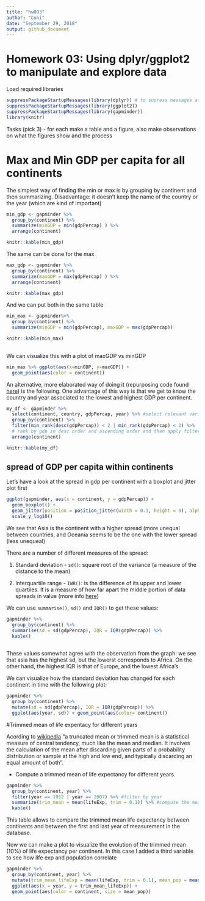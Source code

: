 ---
title: "hw003"
author: "Coni"
date: "September 29, 2018"
output: github_document
---

# Homework 03: Using dplyr/ggplot2 to manipulate and explore data

Load required libraries

```{r load libraries}
suppressPackageStartupMessages(library(dplyr)) # to supress messages after library calls
suppressPackageStartupMessages(library(ggplot2))
suppressPackageStartupMessages(library(gapminder))
library(knitr)
```

Tasks (pick 3) - for each make a table and a figure, also make observations on what the figures show and the process

# Max and Min GDP per capita for all continents

The simplest way of finding the min or max is by grouping by continent and then summarizing. Disadvantage: it doesn't keep the name of the country or the year (which are kind of important)

```{r min_gdp table}
min_gdp <- gapminder %>%
  group_by(continent) %>%
  summarize(minGDP = min(gdpPercap) ) %>% 
  arrange(continent) 

knitr::kable(min_gdp)
```

The same can be done for the max

```{r max_gdp table}
max_gdp <- gapminder %>%
  group_by(continent) %>%
  summarize(maxGDP = max(gdpPercap) ) %>% 
  arrange(continent) 

knitr::kable(max_gdp)
```

And we can put both in the same table
```{r min_and_max_gdp table}
min_max <- gapminder%>%
  group_by(continent) %>%
  summarize(minGDP = min(gdpPercap), maxGDP = max(gdpPercap))

knitr::kable(min_max)
  
```

We can visualize this with a plot of maxGDP vs minGDP

```{r min_and_max_gdp plot}
min_max %>% ggplot(aes(x=minGDP, y=maxGDP)) +
  geom_point(aes(color = continent))
```



An alternative, more elaborated way of doing it (repurposing code found [here](http://stat545.com/block010_dplyr-end-single-table.html#use-arrange-to-row-order-data-in-a-principled-way)) is the following. One advantage of this way is that we get to know the country and year associated to the lowest and highest GDP per continent.

```{r min and max gdp with countries}
my_df <- gapminder %>%
  select(continent, country, gdpPercap, year) %>% #select relevant variables
  group_by(continent) %>%
  filter(min_rank(desc(gdpPercap)) < 2 | min_rank(gdpPercap) < 2) %>% 
  # rank by gdp in desc order and ascending order and then apply filter to get only these numbers
  arrange(continent) 

knitr::kable(my_df)
```

## spread of GDP per capita within continents

Let's have a look at the spread in gdp per continent with a boxplot and jitter plot first

```{r gdpPercap per continent}
ggplot(gapminder, aes(x = continent, y = gdpPercap)) +
  geom_boxplot() +
  geom_jitter(position = position_jitter(width = 0.1, height = 0), alpha = 0.2) +
  scale_y_log10()
```

We see that Asia is the continent with a higher spread (more unequal between countries, and Oceania seems to be the one with the lower spread (less unequeal)

There are a number of different measures of the spread:

1. Standard deviation - `sd()`: square root of the variance (a measure of the distance to the mean)

2. Interquartile range - `IWR()`: is the difference of its upper and lower quartiles. It is a measure of how far apart the middle portion of data spreads in value (more info [here](http://www.r-tutor.com/elementary-statistics/numerical-measures/interquartile-range))

We can use `summarise()`, `sd()` and `IQR()` to get these values:

```{r gdpPercap sd and IQR per continent table}
gapminder %>%
  group_by(continent) %>%
  summarise(sd = sd(gdpPercap), IQR = IQR(gdpPercap)) %>%
  kable()
  
```

These values somewhat agree with the observation from the graph: we see that asia has the highest sd, but the lowerst corresponds to Africa. On the other hand, the highest IQR is that of Europe, and the lowest Africa's.

We can visualize how the standard deviation has changed for each continent in time with the following plot:

```{r gdpPercap sd trends per continent}
gapminder %>%
  group_by(continent) %>%
  mutate(sd = sd(gdpPercap), IQR = IQR(gdpPercap)) %>%
  ggplot(aes(year, sd)) + geom_point(aes(color= continent))
```


#Trimmed mean of life expentacy for different years

Acording to [wikipedia](https://en.wikipedia.org/wiki/Truncated_mean) "a truncated mean or trimmed mean is a statistical measure of central tendency, much like the mean and median. It involves the calculation of the mean after discarding given parts of a probability distribution or sample at the high and low end, and typically discarding an equal amount of both".

- Compute a trimmed mean of life expectancy for different years. 
```{r 10%trimmed mean lifeExp table}
gapminder %>% 
  group_by(continent, year) %>%
  filter(year == 1952 | year == 2007) %>% #filter by year
  summarize(trim_mean = mean(lifeExp, trim = 0.1)) %>% #compute the mean trimming the top and bottom 10%
  kable()
```

This table allows to compare the trimmed mean life expectancy between continents and between the first and last year of measurement in the database.

Now we can make a plot to visualize the evolution of the trimmed mean (10%) of life expectancy per continent. In this case I added a third variable to see how life exp and population correlate


```{r trim_mean_lifeExp trends per continent}
gapminder %>% 
  group_by(continent, year) %>%
  mutate(trim_mean_lifeExp = mean(lifeExp, trim = 0.1), mean_pop = mean(pop)) %>% 
  ggplot(aes(x = year, y = trim_mean_lifeExp)) +
  geom_point(aes(color = continent, size = mean_pop))
```

